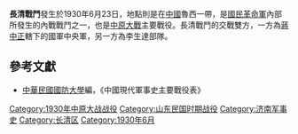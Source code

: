 {{Infobox Military Conflict|
campaign=|
image=|
caption=|
conflict=長清戰鬥|
date=民196月23日|
place=[[中國|中國]]魯西|
result=中央軍喪失山東西境控制權|
combatant1=國軍中央軍|
combatant2=晉軍| 
commander1=[[韓復榘|韓復榘]]、[[孫桐萱|孫桐萱]] |
commander2=[[李生達|李生達]]、[[李服膺|李服膺]]、[[馮鵬|馮鵬]]|
strength1=|
strength2=|
casualties1=|
casualties2=|
}}

'''長清戰鬥'''發生於1930年6月23日，地點則是在[[中國|中國]]魯西一帶，是[[國民革命軍|國民革命軍]]內部所發生的內戰戰鬥之一，也是[[中原大戰|中原大戰]]主要戰役。長清戰鬥的交戰雙方，一方為[[蔣中正|蔣中正]]轄下的國軍中央軍，另一方為李生達部隊。

==參考文獻==
*[[中華民國|中華民國]][[國防大學_(臺灣)|國防大學]]編，《中國現代軍事史主要戰役表》

{{中原大戰}}
{{DEFAULTSORT:C}}
[[Category:1930年中原大战战役|Category:1930年中原大战战役]]
[[Category:山东民国时期战役|Category:山东民国时期战役]]
[[Category:济南军事史|Category:济南军事史]]
[[Category:长清区|Category:长清区]]
[[Category:1930年6月|Category:1930年6月]]